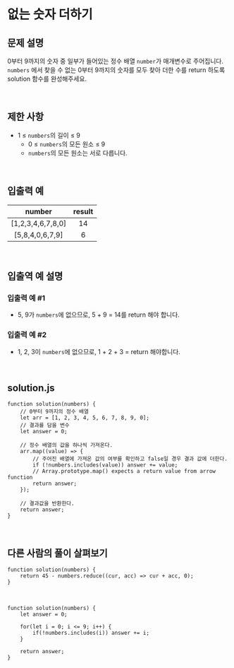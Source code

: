 # 없는 숫자 더하기

## 문제 설명

0부터 9까지의 숫자 중 일부가 들어있는 정수 배열 `number`가 매개변수로 주어집니다.  
`numbers` 에서 찾을 수 없는 0부터 9까지의 숫자를 모두 찾아 더한 수를 return 하도록 solution 함수를 완성해주세요.

<br />

## 제한 사항

- 1 ≤ `numbers`의 길이 ≤ 9
  - 0 ≤ `numbers`의 모든 원소 ≤ 9
  - `numbers`의 모든 원소는 서로 다릅니다.

<br />

## 입출력 예

|      number       | result |
| :---------------: | :----: |
| [1,2,3,4,6,7,8,0] |   14   |
|  [5,8,4,0,6,7,9]  |   6    |

<br />

## 입출역 예 설명

### 입출력 예 #1

- 5, 9가 `numbers`에 없으므로, 5 + 9 = 14를 return 해야 합니다.

### 입출력 예 #2

- 1, 2, 3이 `numbers`에 없으므로, 1 + 2 + 3 = return 해야합니다.

<br />

## solution.js

```JS
function solution(numbers) {
    // 0부터 9까지의 정수 배열
    let arr = [1, 2, 3, 4, 5, 6, 7, 8, 9, 0];
    // 결과를 담을 변수
    let answer = 0;

    // 정수 배열의 값을 하나씩 가져온다.
    arr.map((value) => {
        // 주어진 배열에 가져온 값의 여부를 확인하고 false일 경우 결과 값에 더한다.
        if (!numbers.includes(value)) answer += value;
        // Array.prototype.map() expects a return value from arrow function
        return answer;
    });

    // 결과값을 반환한다.
    return answer;
}
```

<br />

## 다른 사람의 풀이 살펴보기

```JS
function solution(numbers) {
    return 45 - numbers.reduce((cur, acc) => cur + acc, 0);
}
```

<br />

```JS
function solution(numbers) {
    let answer = 0;

    for(let i = 0; i <= 9; i++) {
        if(!numbers.includes(i)) answer += i;
    }

    return answer;
}
```

<br />
